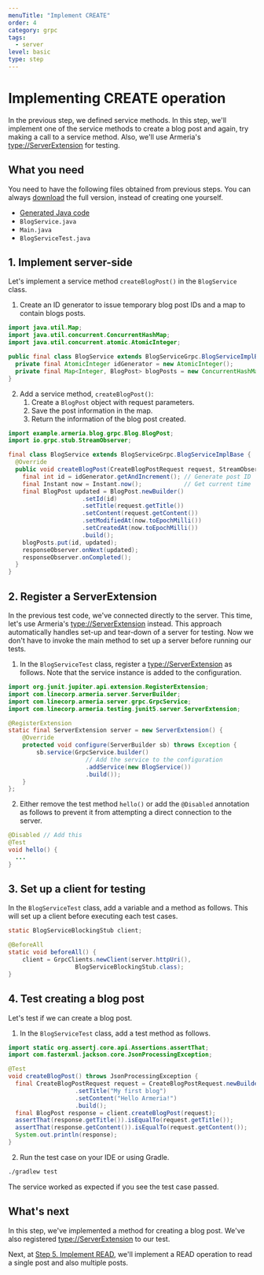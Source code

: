 ```yaml
---
menuTitle: "Implement CREATE"
order: 4
category: grpc
tags:
  - server
level: basic
type: step
---
```


# Implementing CREATE operation

In the previous step, we defined service methods.
In this step, we'll implement one of the service methods to create a blog post and again, try making a call to a service method.
Also, we'll use Armeria's <type://ServerExtension> for testing.

<TutorialSteps current={4} />

## What you need

You need to have the following files obtained from previous steps.
You can always [download](https://github.com/line/armeria-examples/tree/main/tutorials/grpc) the full version, instead of creating one yourself.

- [Generated Java code](/tutorials/grpc/blog/create-service#3-compile-the-proto-file)
- `BlogService.java`
- `Main.java`
- `BlogServiceTest.java`

## 1. Implement server-side

Let's implement a service method `createBlogPost()` in the `BlogService` class.

1. Create an ID generator to issue temporary blog post IDs and a map to contain blogs posts.
  ```java filename=BlogService.java
  import java.util.Map;
  import java.util.concurrent.ConcurrentHashMap;
  import java.util.concurrent.atomic.AtomicInteger;

  public final class BlogService extends BlogServiceGrpc.BlogServiceImplBase {
    private final AtomicInteger idGenerator = new AtomicInteger();
    private final Map<Integer, BlogPost> blogPosts = new ConcurrentHashMap<>();
  }
  ```
2. Add a service method, `createBlogPost()`:
    1. Create a `BlogPost` object with request parameters.
    2. Save the post information in the map.
    3. Return the information of the blog post created.
  ```java filename=BlogService.java
  import example.armeria.blog.grpc.Blog.BlogPost;
  import io.grpc.stub.StreamObserver;

  final class BlogService extends BlogServiceGrpc.BlogServiceImplBase {
    @Override
    public void createBlogPost(CreateBlogPostRequest request, StreamObserver<BlogPost> responseObserver) {
      final int id = idGenerator.getAndIncrement(); // Generate post ID
      final Instant now = Instant.now();            // Get current time
      final BlogPost updated = BlogPost.newBuilder()
                       .setId(id)
                       .setTitle(request.getTitle())
                       .setContent(request.getContent())
                       .setModifiedAt(now.toEpochMilli())
                       .setCreatedAt(now.toEpochMilli())
                       .build();
      blogPosts.put(id, updated);
      responseObserver.onNext(updated);
      responseObserver.onCompleted();
    }
  }
  ```

## 2. Register a ServerExtension

In the previous test code, we've connected directly to the server.
This time, let's use Armeria's <type://ServerExtension> instead.
This approach automatically handles set-up and tear-down of a server for testing.
Now we don't have to invoke the main method to set up a server before running our tests.

1. In the `BlogServiceTest` class, register a <type://ServerExtension> as follows.
  Note that the service instance is added to the configuration.
  ```java filename=BlogServiceTest.java
  import org.junit.jupiter.api.extension.RegisterExtension;
  import com.linecorp.armeria.server.ServerBuilder;
  import com.linecorp.armeria.server.grpc.GrpcService;
  import com.linecorp.armeria.testing.junit5.server.ServerExtension;

  @RegisterExtension
  static final ServerExtension server = new ServerExtension() {
      @Override
      protected void configure(ServerBuilder sb) throws Exception {
          sb.service(GrpcService.builder()
                        // Add the service to the configuration
                        .addService(new BlogService())
                        .build());
      }
  };
  ```
  2. Either remove the test method `hello()` or add the `@Disabled` annotation as follows
  to prevent it from attempting a direct connection to the server.
  ```java filename=BlogServiceTest.java
  @Disabled // Add this
  @Test
  void hello() {
    ...
  }
  ```

## 3. Set up a client for testing

In the `BlogServiceTest` class, add a variable and a method as follows.
This will set up a client before executing each test cases.

```java filename=BlogServiceTest.java
static BlogServiceBlockingStub client;

@BeforeAll
static void beforeAll() {
    client = GrpcClients.newClient(server.httpUri(),
                   BlogServiceBlockingStub.class);
}
```

## 4. Test creating a blog post

Let's test if we can create a blog post.

1. In the `BlogServiceTest` class, add a test method as follows.
  ```java filename=BlogServiceTest.java
  import static org.assertj.core.api.Assertions.assertThat;
  import com.fasterxml.jackson.core.JsonProcessingException;

  @Test
  void createBlogPost() throws JsonProcessingException {
    final CreateBlogPostRequest request = CreateBlogPostRequest.newBuilder()
                     .setTitle("My first blog")
                     .setContent("Hello Armeria!")
                     .build();
    final BlogPost response = client.createBlogPost(request);
    assertThat(response.getTitle()).isEqualTo(request.getTitle());
    assertThat(response.getContent()).isEqualTo(request.getContent());
    System.out.println(response);
  }
  ```
2. Run the test case on your IDE or using Gradle.
  ```bash
  ./gradlew test
  ```

The service worked as expected if you see the test case passed.

## What's next

In this step, we've implemented a method for creating a blog post.
We've also registered <type://ServerExtension> to our test.

Next, at [Step 5. Implement READ](/tutorials/grpc/blog/implement-read), we'll implement a READ operation to read a single post and also multiple posts.

<TutorialSteps current={4} />
